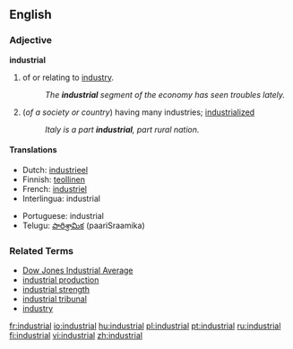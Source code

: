==English==
===Adjective===
'''industrial'''
# of or relating to [[industry]].
#:''The '''industrial''' segment of the economy has seen troubles lately.''
#(''of a society or country'') having many industries; [[industrialized]]
#:''Italy is a part '''industrial''', part rural nation.''

====Translations====
{{top}}
*Dutch: [[industrieel]]
*Finnish: [[teollinen]]
*French: [[industriel]]
*Interlingua: industrial
{{mid}}
*Portuguese: industrial
*Telugu: [[పారిశ్రామిక]] (paariSraamika)
{{bottom}}

===Related Terms===
*[[Dow Jones Industrial Average]]
*[[industrial production]]
*[[industrial strength]]
*[[industrial tribunal]]
*[[industry]]

[[fr:industrial]]
[[io:industrial]]
[[hu:industrial]]
[[pl:industrial]]
[[pt:industrial]]
[[ru:industrial]]
[[fi:industrial]]
[[vi:industrial]]
[[zh:industrial]]